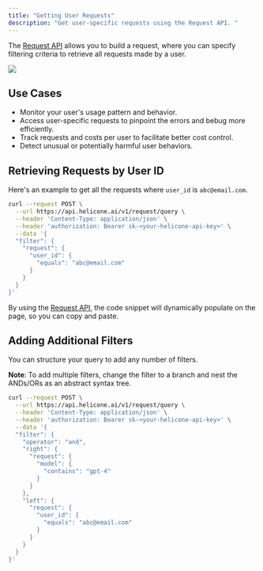 ```yaml
---
title: "Getting User Requests"
description: "Get user-specific requests using the Request API. "
---
```




The [Request API](/rest/request/post-v1requestquery) allows you to build a request, where you can specify filtering criteria to retrieve all requests made by a user.

<Frame>
 <img src="/images/use-cases/example-user-request.png" />
</Frame>

## Use Cases

- Monitor your user's usage pattern and behavior. 
- Access user-specific requests to pinpoint the errors and bebug more efficiently. 
- Track requests and costs per user to facilitate better cost control.
- Detect unusual or potentially harmful user behaviors.


## Retrieving Requests by User ID  

Here's an example to get all the requests where `user_id` is `abc@email.com`. 

```bash
curl --request POST \
  --url https://api.helicone.ai/v1/request/query \
  --header 'Content-Type: application/json' \
  --header 'authorization: Bearer sk-<your-helicone-api-key>' \
  --data '{
  "filter": {
    "request": {
      "user_id": {
        "equals": "abc@email.com" 
      }
    }
  }
}'
```

<Tip>By using the [Request API](/rest/request/post-v1requestquery), the code snippet will dynamically populate on the page, so you can copy and paste. </Tip>


## Adding Additional Filters  

You can structure your query to add any number of filters.

**Note**: To add multiple filters, change the filter to a branch and nest the ANDs/ORs as an abstract syntax tree. 

```bash
curl --request POST \
  --url https://api.helicone.ai/v1/request/query \
  --header 'Content-Type: application/json' \
  --header 'authorization: Bearer sk-<your-helicone-api-key>' \
  --data '{
  "filter": {
    "operator": "and",
    "right": {
      "request": {
        "model": {
          "contains": "gpt-4"
        }
      }
    },
    "left": {
      "request": {
        "user_id": {
          "equals": "abc@email.com"
        }
      }
    }
  }
}'
```

<QuestionsSection />